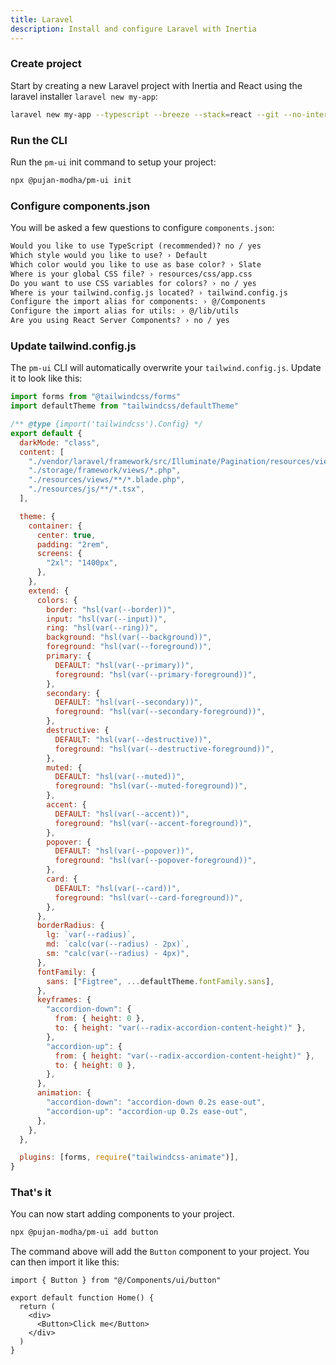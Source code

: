 ```yaml
---
title: Laravel
description: Install and configure Laravel with Inertia
---
```


<Steps>

### Create project

Start by creating a new Laravel project with Inertia and React using the laravel installer `laravel new my-app`:

```bash
laravel new my-app --typescript --breeze --stack=react --git --no-interaction
```

### Run the CLI

Run the `pm-ui` init command to setup your project:

```bash
npx @pujan-modha/pm-ui init
```

### Configure components.json

You will be asked a few questions to configure `components.json`:

```txt showLineNumbers
Would you like to use TypeScript (recommended)? no / yes
Which style would you like to use? › Default
Which color would you like to use as base color? › Slate
Where is your global CSS file? › resources/css/app.css
Do you want to use CSS variables for colors? › no / yes
Where is your tailwind.config.js located? › tailwind.config.js
Configure the import alias for components: › @/Components
Configure the import alias for utils: › @/lib/utils
Are you using React Server Components? › no / yes
```

### Update tailwind.config.js

The `pm-ui` CLI will automatically overwrite your `tailwind.config.js`. Update it to look like this:

```js
import forms from "@tailwindcss/forms"
import defaultTheme from "tailwindcss/defaultTheme"

/** @type {import('tailwindcss').Config} */
export default {
  darkMode: "class",
  content: [
    "./vendor/laravel/framework/src/Illuminate/Pagination/resources/views/*.blade.php",
    "./storage/framework/views/*.php",
    "./resources/views/**/*.blade.php",
    "./resources/js/**/*.tsx",
  ],

  theme: {
    container: {
      center: true,
      padding: "2rem",
      screens: {
        "2xl": "1400px",
      },
    },
    extend: {
      colors: {
        border: "hsl(var(--border))",
        input: "hsl(var(--input))",
        ring: "hsl(var(--ring))",
        background: "hsl(var(--background))",
        foreground: "hsl(var(--foreground))",
        primary: {
          DEFAULT: "hsl(var(--primary))",
          foreground: "hsl(var(--primary-foreground))",
        },
        secondary: {
          DEFAULT: "hsl(var(--secondary))",
          foreground: "hsl(var(--secondary-foreground))",
        },
        destructive: {
          DEFAULT: "hsl(var(--destructive))",
          foreground: "hsl(var(--destructive-foreground))",
        },
        muted: {
          DEFAULT: "hsl(var(--muted))",
          foreground: "hsl(var(--muted-foreground))",
        },
        accent: {
          DEFAULT: "hsl(var(--accent))",
          foreground: "hsl(var(--accent-foreground))",
        },
        popover: {
          DEFAULT: "hsl(var(--popover))",
          foreground: "hsl(var(--popover-foreground))",
        },
        card: {
          DEFAULT: "hsl(var(--card))",
          foreground: "hsl(var(--card-foreground))",
        },
      },
      borderRadius: {
        lg: `var(--radius)`,
        md: `calc(var(--radius) - 2px)`,
        sm: "calc(var(--radius) - 4px)",
      },
      fontFamily: {
        sans: ["Figtree", ...defaultTheme.fontFamily.sans],
      },
      keyframes: {
        "accordion-down": {
          from: { height: 0 },
          to: { height: "var(--radix-accordion-content-height)" },
        },
        "accordion-up": {
          from: { height: "var(--radix-accordion-content-height)" },
          to: { height: 0 },
        },
      },
      animation: {
        "accordion-down": "accordion-down 0.2s ease-out",
        "accordion-up": "accordion-up 0.2s ease-out",
      },
    },
  },

  plugins: [forms, require("tailwindcss-animate")],
}
```

### That's it

You can now start adding components to your project.

```bash
npx @pujan-modha/pm-ui add button
```

The command above will add the `Button` component to your project. You can then import it like this:

```tsx {1,6} showLineNumbers
import { Button } from "@/Components/ui/button"

export default function Home() {
  return (
    <div>
      <Button>Click me</Button>
    </div>
  )
}
```

</Steps>
